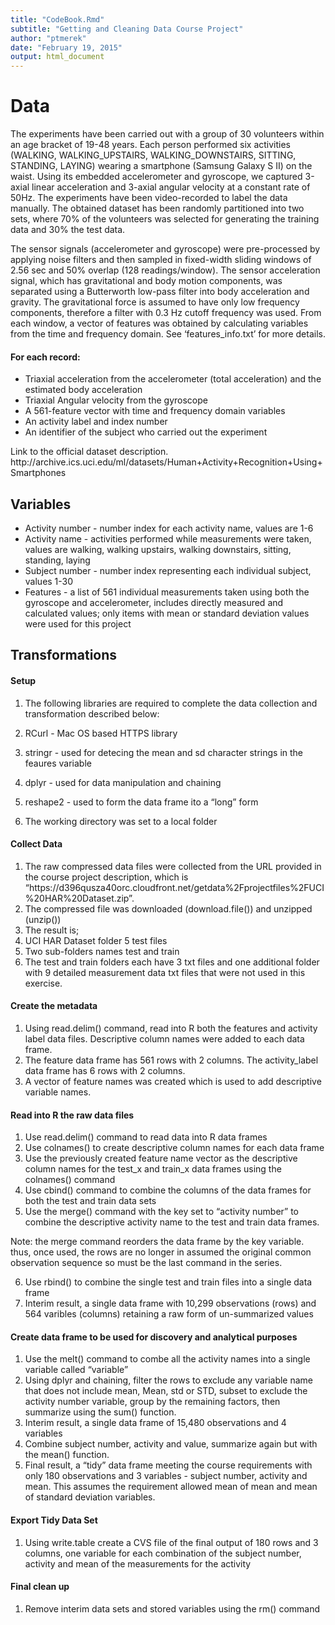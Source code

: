 ```yaml
---
title: "CodeBook.Rmd"
subtitle: "Getting and Cleaning Data Course Project"
author: "ptmerek"
date: "February 19, 2015"
output: html_document
---
```


# Data  
The experiments have been carried out with a group of 30 volunteers within an age bracket of 19-48 years. Each person performed six activities (WALKING, WALKING_UPSTAIRS, WALKING_DOWNSTAIRS, SITTING, STANDING, LAYING) wearing a smartphone (Samsung Galaxy S II) on the waist. Using its embedded accelerometer and gyroscope, we captured 3-axial linear acceleration and 3-axial angular velocity at a constant rate of 50Hz. The experiments have been video-recorded to label the data manually. The obtained dataset has been randomly partitioned into two sets, where 70% of the volunteers was selected for generating the training data and 30% the test data. 

The sensor signals (accelerometer and gyroscope) were pre-processed by applying noise filters and then sampled in fixed-width sliding windows of 2.56 sec and 50% overlap (128 readings/window). The sensor acceleration signal, which has gravitational and body motion components, was separated using a Butterworth low-pass filter into body acceleration and gravity. The gravitational force is assumed to have only low frequency components, therefore a filter with 0.3 Hz cutoff frequency was used. From each window, a vector of features was obtained by calculating variables from the time and frequency domain. See 'features_info.txt' for more details. 

#### For each record:  

- Triaxial acceleration from the accelerometer (total acceleration) and the estimated body acceleration
- Triaxial Angular velocity from the gyroscope 
- A 561-feature vector with time and frequency domain variables 
- An activity label and index number 
- An identifier of the subject who carried out the experiment

Link to the official dataset description.  
http://archive.ics.uci.edu/ml/datasets/Human+Activity+Recognition+Using+Smartphones  

## Variables  
- Activity number - number index for each activity name, values are 1-6
- Activity name -  activities performed while measurements were taken, values are walking, walking upstairs, walking downstairs, sitting, standing, laying
- Subject number - number index representing each individual subject, values 1-30
- Features - a list of 561 individual measurements taken using both the gyroscope and accelerometer, includes directly measured and calculated values; only items with mean or standard deviation values were used for this project


## Transformations  

#### Setup  
1. The following libraries are required to complete the data collection and transformation described below: 
  1. RCurl - Mac OS based HTTPS library
  2. stringr - used for detecing the mean and sd character strings in the feaures variable
  3. dplyr - used for data manipulation and chaining
  4. reshape2 - used to form the data frame ito a "long" form

2. The working directory was set to a local folder

#### Collect Data  
1. The raw compressed data files were collected from the URL provided in the course project description, which is "https://d396qusza40orc.cloudfront.net/getdata%2Fprojectfiles%2FUCI%20HAR%20Dataset.zip".
2. The compressed file was downloaded (download.file()) and unzipped (unzip())   
3. The result is; 
  1. UCI HAR Dataset folder 5 test files 
  2. Two sub-folders names test and train 
  3. The test and train folders each have 3 txt files and one additional folder with 9 detailed measurement data txt files that were not used in this exercise.

#### Create the metadata   
1. Using read.delim() command, read into R both the features and activity label data files. Descriptive column names were added to each data frame. 
2. The feature data frame has 561 rows with 2 columns. The activity_label data frame has 6 rows with 2 columns. 
3. A vector of feature names was created which is used to add descriptive variable names.

#### Read into R the raw data files  
1. Use read.delim() command to read data into R data frames 
2. Use colnames() to create descriptive column names for each data frame
3. Use the previously created feature name vector as the descriptive column names for the test_x and train_x data frames using the colnames() command
4. Use cbind() command to combine the columns of the data frames for both the test and train data sets
5. Use the merge() command with the key set to "activity number" to combine the descriptive activity name to the test and train data frames.  

Note: the merge command reorders the data frame by the key variable. thus, once used, the rows are no longer in assumed the original common observation sequence so must be the last command in the series.  

6. Use rbind() to combine the single test and train files into a single data frame
7. Interim result, a single data frame with 10,299 observations (rows) and 564 varibles (columns) retaining a raw form of un-summarized values

#### Create data frame to be used for discovery and analytical purposes   
1. Use the melt() command to combe  all the activity names into a single variable called "variable"
2. Using dplyr and chaining, filter the rows to exclude any variable name that does not include mean, Mean, std or STD, subset to exclude the activity number variable, group by the remaining factors, then summarize using the sum() function. 
3. Interim result, a single data frame of 15,480 observations and 4 variables 
4. Combine subject number, activity and value, summarize again but with the mean() function. 
5. Final result, a "tidy" data frame meeting the course requirements with only 180 observations and 3 variables - subject number, activity and mean. This assumes the requirement allowed mean of mean and mean of standard deviation variables. 

#### Export Tidy Data Set  
1. Using write.table create a CVS file of the final output of 180 rows and 3 columns, one variable for each combination of the subject number, activity and mean of the measurements for the activity

#### Final clean up  
1. Remove interim data sets and stored variables using the rm() command


